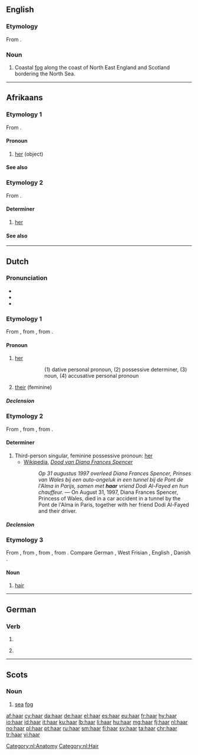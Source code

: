 {{also|Haar}}
==English==
{{wikipedia}}

===Etymology===
From {{etyl|sco|en}}.

===Noun===
{{en-noun|haars}}

# Coastal [[fog]] along the coast of North East England and Scotland bordering the North Sea.

----

==Afrikaans==

===Etymology 1===
From {{etyl|nl|af}} {{term|haar|lang=nl}}.

====Pronoun====
{{head|af|pronoun form|subject|sy}}

# [[her]] (object)

====See also====
{{af-personal pronouns}}

===Etymology 2===
From {{etyl|nl|af}} {{term|haar|lang=nl}}.

====Determiner====
{{head|af|determiner}}

# [[her]]

====See also====
{{af-personal pronouns}}

----

==Dutch==

===Pronunciation===
* {{rhymes|aːr|lang=nl}}
* {{IPA|/ɦaːr/|lang=nl}}
* {{audio|Nl-haar.ogg|audio|lang=nl}}

===Etymology 1===
From {{etyl|dum|nl}} {{term|haer|lang=dum}}, from {{etyl|odt|nl}} {{term|hiro|lang=odt}}, from {{etyl|gem-pro|nl}} {{m|gem-pro|*hezōi}}.

====Pronoun====
{{head|nl|pronoun|g=f|cat2=personal pronouns}}

# {{label|nl|personal}} [[her]]
#: {{usex|Ik zeg '''haar''' (1) dat ze '''haar''' (2) '''haar''' (3) door '''haar''' (4) moet laten verzorgen.|t=I tell her (1) that she must take care of her (2) hair (3) by her (4).|lang=nl}}
#:: (1) dative personal pronoun, (2) possessive determiner, (3) noun, (4) accusative personal pronoun
# {{label|nl|personal|dated}} [[their]] (feminine)

=====Declension=====
{{nl-decl-personal pronouns}}

===Etymology 2===
From {{etyl|dum|nl}} {{term|haer|lang=dum}}, from {{etyl|odt|nl}} {{term|hira|lang=odt}}, from {{etyl|gem-pro|nl}} {{m|gem-pro|*hezōz}}.

====Determiner====
{{head|nl|pronoun|dependent possessive, independent possessive|hare|contracted form|'r|cat2=possessive determiners}}

# Third-person singular, feminine possessive pronoun: [[her]]
#* [[:w:nl:|Wikipedia]], ''[[:w:nl:Dood van Diana Frances Spencer|Dood van Diana Frances Spencer]]''
#*: ''Op 31 augustus 1997 overleed Diana Frances Spencer, Prinses van Wales bij een auto-ongeluk in een tunnel bij de Pont de l'Alma in Parijs, samen met <b>haar</b> vriend Dodi Al-Fayed en hun chauffeur.'' &mdash; On August 31, 1997, Diana Frances Spencer, Princess of Wales, died in a car accident in a tunnel by the Pont de l'Alma in Paris, together with her friend Dodi Al-Fayed and their driver.

=====Declension=====
{{nl-decl-personal pronouns}}

===Etymology 3===
From {{etyl|dum|nl}} {{term|haer|lang=dum}}, from {{etyl|odt|nl}} {{m|odt|*hār}}, from {{etyl|gem-pro|nl}} {{m|gem-pro|*hērą}}, from {{etyl|ine-pro|nl}} {{m|ine-pro|*keres-||rough hair, bristle}}. Compare German {{term|Haar|lang=de}}, West Frisian {{term|hier|lang=fy}}, English {{term|hair|lang=en}}, Danish {{term|hår|lang=da}}.

====Noun====
{{nl-noun|n|-en|haartje}}

# [[hair]]

[[Category:nl:Anatomy]]
[[Category:nl:Hair]]

----

==German==

===Verb===
{{head|de|verb form}}

# {{de-verb form of|haaren|i|s}}
# {{context|colloquial|lang=de}} {{de-verb form of|haaren|1|s|g}}

----

==Scots==

===Noun===
{{sco-noun|-}}

# [[sea]] [[fog]]

[[af:haar]]
[[cy:haar]]
[[da:haar]]
[[de:haar]]
[[el:haar]]
[[es:haar]]
[[eu:haar]]
[[fr:haar]]
[[hy:haar]]
[[io:haar]]
[[id:haar]]
[[it:haar]]
[[ku:haar]]
[[lb:haar]]
[[li:haar]]
[[hu:haar]]
[[mg:haar]]
[[fj:haar]]
[[nl:haar]]
[[no:haar]]
[[pl:haar]]
[[pt:haar]]
[[ru:haar]]
[[sm:haar]]
[[fi:haar]]
[[sv:haar]]
[[ta:haar]]
[[chr:haar]]
[[tr:haar]]
[[vi:haar]]
